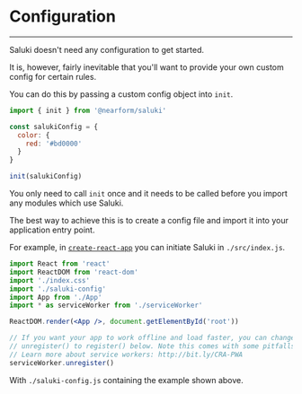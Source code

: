 # Configuration

---

Saluki doesn't need any configuration to get started.

It is, however, fairly inevitable that you'll want to provide your own custom config for certain rules.

You can do this by passing a custom config object into `init`.

```js
import { init } from '@nearform/saluki'

const salukiConfig = {
  color: {
    red: '#bd0000'
  }
}

init(salukiConfig)
```

You only need to call `init` once and it needs to be called before you import any modules which use Saluki.

The best way to achieve this is to create a config file and import it into your application entry point.

For example, in [`create-react-app`](https://github.com/facebook/create-react-app) you can initiate Saluki in `./src/index.js`.

```jsx
import React from 'react'
import ReactDOM from 'react-dom'
import './index.css'
import './saluki-config'
import App from './App'
import * as serviceWorker from './serviceWorker'

ReactDOM.render(<App />, document.getElementById('root'))

// If you want your app to work offline and load faster, you can change
// unregister() to register() below. Note this comes with some pitfalls.
// Learn more about service workers: http://bit.ly/CRA-PWA
serviceWorker.unregister()
```

With `./saluki-config.js` containing the example shown above.
